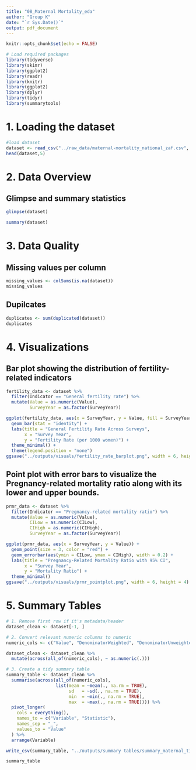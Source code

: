```yaml
---
title: "08_Maternal Mortality_eda"
author: "Group K"
date: "`r Sys.Date()`"
output: pdf_document
---
```


```r
knitr::opts_chunk$set(echo = FALSE)

# Load required packages
library(tidyverse)
library(skimr)
library(ggplot2)
library(readr)
library(knitr)
library(ggplot2)
library(dplyr)
library(tidyr)
library(summarytools)

```
# 1. Loading the dataset 

```r
#load dataset
dataset <- read_csv("../raw_data/maternal-mortality_national_zaf.csv", show_col_types = FALSE)
head(dataset,5)

```

# 2. Data Overview

## Glimpse and summary statistics
```r
glimpse(dataset)

summary(dataset)
```

# 3. Data Quality 

## Missing values per column
```r
missing_values <- colSums(is.na(dataset))
missing_values
```

## Dupilcates
```r
duplicates <- sum(duplicated(dataset))
duplicates
```

# 4. Visualizations

## Bar plot showing the distribution of fertility-related indicators
```r
fertility_data <- dataset %>%
  filter(Indicator == "General fertility rate") %>%
  mutate(Value = as.numeric(Value),
         SurveyYear = as.factor(SurveyYear))

ggplot(fertility_data, aes(x = SurveyYear, y = Value, fill = SurveyYear)) +
  geom_bar(stat = "identity") +
  labs(title = "General Fertility Rate Across Surveys",
       x = "Survey Year",
       y = "Fertility Rate (per 1000 women)") +
  theme_minimal() +
  theme(legend.position = "none")
ggsave("../outputs/visuals/fertility_rate_barplot.png", width = 6, height = 4)

```

## Point plot with error bars to visualize the Pregnancy-related mortality ratio along with its lower and upper bounds.
```r
prmr_data <- dataset %>%
  filter(Indicator == "Pregnancy-related mortality ratio") %>%
  mutate(Value = as.numeric(Value),
         CILow = as.numeric(CILow),
         CIHigh = as.numeric(CIHigh),
         SurveyYear = as.factor(SurveyYear))

ggplot(prmr_data, aes(x = SurveyYear, y = Value)) +
  geom_point(size = 3, color = "red") +
  geom_errorbar(aes(ymin = CILow, ymax = CIHigh), width = 0.2) +
  labs(title = "Pregnancy-Related Mortality Ratio with 95% CI",
       x = "Survey Year",
       y = "Mortality Ratio") +
  theme_minimal()
ggsave("../outputs/visuals/prmr_pointplot.png", width = 6, height = 4)

```

# 5. Summary Tables
```r

# 1. Remove first row if it's metadata/header
dataset_clean <- dataset[-1, ]

# 2. Convert relevant numeric columns to numeric
numeric_cols <- c("Value", "DenominatorWeighted", "DenominatorUnweighted", "CILow", "CIHigh")

dataset_clean <- dataset_clean %>%
  mutate(across(all_of(numeric_cols), ~ as.numeric(.)))

# 3. Create a tidy summary table
summary_table <- dataset_clean %>%
  summarise(across(all_of(numeric_cols),
                   list(mean = ~mean(., na.rm = TRUE),
                        sd   = ~sd(., na.rm = TRUE),
                        min  = ~min(., na.rm = TRUE),
                        max  = ~max(., na.rm = TRUE)))) %>%
  pivot_longer(
    cols = everything(),
    names_to = c("Variable", "Statistic"),
    names_sep = "_",
    values_to = "Value"
  ) %>%
  arrange(Variable)

write_csv(summary_table, "../outputs/summary tables/summary_maternal_tidy.csv")

summary_table


```


